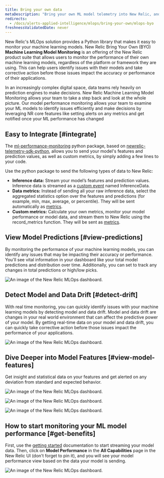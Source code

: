 ```yaml
---
title: Bring your own data
metaDescription: "Bring your own ML model telemetry into New Relic, and start getting value from your ML model data in just a few minutes"
redirects: 
  - /docs/alerts-applied-intelligence/mlops/bring-your-own/mlops-byo
freshnessValidatedDate: never
---
```


New Relic's MLOps solution provides a Python library that makes it easy to monitor your machine learning models. New Relic Bring Your Own (BYO) **Machine Learning Model Monitoring** is an offering of the New Relic product suite that allows users to monitor the performance of their own machine learning models, regardless of the platform or framework they are using. This can help users identify issues with their models and take corrective action before those issues impact the accuracy or performance of their applications.

In an increasingly complex digital space, data teams rely heavily on prediction engines to make decisions. New Relic Machine Learning Model Monitoring allows your team to take a step back and look at the whole picture. Our model performance monitoring allows your team to examine your ML models to identify issues efficiently and make decisions by leveraging NR core features like setting alerts on any metrics and get notified once your ML performance has changed

## Easy to Integrate [#integrate]

The [ml-performance-monitoring](https://github.com/newrelic-experimental/ml-performance-monitoring) python package, based on [newrelic-telemetry-sdk-python](https://github.com/newrelic/newrelic-telemetry-sdk-python)​​, allows you to send your model's features and prediction values, as well as custom metrics, by simply adding a few lines to your code.

Use the python package to send the following types of data to New Relic:

* **Inference data:** Stream your model’s features and prediction values. Inference data is streamed as a [custom event](/docs/data-apis/ingest-apis/introduction-event-api/) named InferenceData.
* **Data metrics:** Instead of sending all your raw inference data, select the aggregated statistics option over the features and predictions (for example, min, max, average, or percentile). They will be sent automatically as [metrics](/docs/data-apis/ingest-apis/metric-api/introduction-metric-api/).
* **Custom metrics:** Calculate your own metrics, monitor your model performance or model data, and stream them to New Relic using the record_metrics function. They will be sent as [metrics](/docs/data-apis/ingest-apis/metric-api/introduction-metric-api/).

## View Model Predictions [#view-predictions]

By monitoring the performance of your machine learning models, you can identify any issues that may be impacting their accuracy or performance. You'll see vital information in your dashboard like your total model predictions and distribution over time. Additionally, you can set <InlinePopover type="alerts"/> to track any changes in total predictions or high/low picks.

![An image of the New Relic MLOps dashboard.](../../../../images/model-performance-monitoring_screenshot-full_predictions-cachetest.webp "An image of the model performance and predictions in New Relic")

## Detect Model and Data Drift [#detect-drift]

With real time monitoring, you can quickly identify issues with your machine learning models by detecting model and data drift. Model and data drift are changes in your real world environment that can affect the predictive power of your model. By getting real-time data on your model and data drift, you can quickly take corrective action before those issues impact the performance of your applications.

![An image of the New Relic MLOps dashboard.](../../../../images/model-performance-monitoring_screenshot-full_performance-drift-cachetest.webp "An image of the model and data drift in New Relic")

## Dive Deeper into Model Features [#view-model-features]

Get insight and statistical data on your features and get alerted on any deviation from standard and expected behavior.

![An image of the New Relic MLOps dashboard.](../../../../images/model-performance-monitoring_screenshot-full_model-features.webp "An image of the model features in New Relic")

![An image of the New Relic MLOps dashboard.](../../../../images/model-performance-monitoring_screenshot-full_feature-distribution.webp "An image of the feature distribution in New Relic")

![An image of the New Relic MLOps dashboard.](../../../../images/model-performance-monitoring_screenshot-full_standard-deviation.webp "An image of the model count, missing values, and standard deviation in New Relic")

## How to start monitoring your ML model performance [#get-benefits]

First, use the [getting started](/docs/mlops/bring-your-own/getting-started-byo/) documentation to start streaming your model data. Then, click on **Model Performance** in the **All Capabilities** page in the New Relic UI (don't forget to pin it), and you will see your model performance view based on the data your model is sending.

![An image of the New Relic MLOps dashboard.](../../../../images/model-performance-monitoring_screenshot-full_model-performance-tab.webp "An image of the model performance tab in the New Relic navigation menu")
